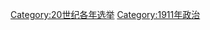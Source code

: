 {{Commonscat|Elections in 1911}}

[[Category:20世纪各年选举|Category:20世纪各年选举]]
[[Category:1911年政治|Category:1911年政治]]